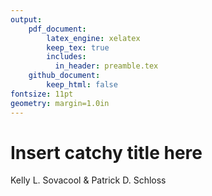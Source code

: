 ```yaml
---
output:
    pdf_document:
        latex_engine: xelatex
        keep_tex: true
        includes:
          in_header: preamble.tex
    github_document:
        keep_html: false
fontsize: 11pt
geometry: margin=1.0in
---
```


# Insert catchy title here

Kelly L. Sovacool & Patrick D. Schloss
